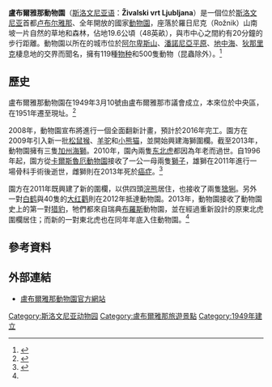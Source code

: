 {{noteTA
|T=zh-hant: 盧布爾雅那動物園; zh-tw: 盧比安納動物園; zh-hans: 卢布尔雅那动物园;
|1=zh-hant: 盧布爾雅那; zh-tw: 盧比安納; zh-hans: 卢布尔雅那;
|2=zh-hant: 斯洛文尼亞; zh-tw: 斯洛維尼亞; zh-hans: 斯洛文尼亚;
|3=zh-hans: 卡尔斯鲁厄; zh-hant: 卡爾斯魯厄; zh-tw: 卡爾斯魯爾;
}}

{{Infobox zoo
|zoo_name         = 盧布爾雅那動物園
|logo             = Ljubljana Zoo logo.gif
|logo_caption     = 盧布爾雅那動物園的標誌
|logo_width       = 200px
|image            = Ljubljana zoo - exit.jpg
|image_caption    = 盧布爾雅那動物園的出口處
|location         = {{SVN}}[[卢布尔雅那|卢布尔雅那]]
|date_opened      = 1949年3月10日
|date_closed      = 
|coordinates      = {{Coord|46|3|9.25|N|14|28|20.08|E|type:landmark_region:SI|display=it}}
|area             = {{Convert|19.6|ha|acre}}
|num_species      = 119<ref name="zoo_main"/>
|num_animals      = 500<ref name="zoo_main"/>
|largest_tank_vol = 
|total_tank_vol    = 
|annual_visitors   = 
|members           = 
|exhibits         =
|website           = [http://www.zoo-ljubljana.si/ www.zoo-ljubljana.si]
}}
'''盧布爾雅那動物園'''（[[斯洛文尼亚语|斯洛文尼亚语]]：'''Živalski vrt Ljubljana'''）是一個位於[[斯洛文尼亚|斯洛文尼亚]]首都[[卢布尔雅那|卢布尔雅那]]、全年開放的國家[[動物園|動物園]]，座落於羅日尼克（Rožnik）山南坡一片自然的草地和森林，佔地19.6公頃（48英畝），與市中心之間約有20分鐘的步行距離。動物園以所在的城市位於[[阿尔卑斯山|阿尔卑斯山]]、[[潘諾尼亞平原|潘諾尼亞平原]]、[[地中海|地中海]]、[[狄那里克阿尔卑斯山脉|狄那里克]]棲息地的交界而聞名，擁有119種[[物种|物种]]和500隻動物（昆蟲除外）。<ref name="zoo_main">{{Cite web|url = http://www.zoo-ljubljana.si/|title = Ljubljana Zoo|work = zoo-ljubljana.si|publisher = Ljubljana Zoo|accessdate = 2013-08-27|archive-date = 2011-10-05|archive-url = https://web.archive.org/web/20111005101326/http://www.zoo-ljubljana.si/|dead-url = yes}}</ref>

== 歷史 ==
盧布爾雅那動物園在1949年3月10號由盧布爾雅那市議會成立，本來位於中央區，在1951年遷至現址。<ref>{{Cite book|url = http://www.digitalna-knjiznica.bf.uni-lj.si/dn_strus_spela.pdf|title = Ureditev obore za leve v Živalskem vrtu Ljubljana|language = sl|first = Špela|last = Štrus|editor-first = Ivan|editor-last = Štuhec|year = 2012|publisher = Department of Zoology, Biotechnical Faculty, University of Ljubljana|id = {{COBISS|ID=3124360}}|access-date = 2015-11-30|archive-date = 2014-12-05|archive-url = https://web.archive.org/web/20141205103318/http://www.digitalna-knjiznica.bf.uni-lj.si/dn_strus_spela.pdf|dead-url = no}}</ref>{{Rp|9}}

2008年，動物園宣布將進行一個全面翻新計畫，預計於2016年完工。園方在2009年引入新一批[[松鼠猴屬|松鼠猴]]、[[羊驼|羊驼]]和[[小熊猫|小熊猫]]，並開始興建海獅圍欄。截至2013年，動物園擁有三隻[[加州海獅|加州海獅]]。2010年，園內兩隻[[东北虎|东北虎]]都因為年老而過世。自1996年起，園方從[[卡爾斯魯厄動物園|卡爾斯魯厄動物園]]接收了一公一母兩隻[[獅子|獅子]]，雄獅在2011年進行一場骨科手術後逝世，雌獅則在2013年死於[[癌症|癌症]]。<ref name="Si21-2013-07">{{Cite news|url = http://www.si21.com/?action=news&nid=78649|title = Končno smo pričeli z rušenjem najbolj zastarelih živalskih kletk|language = sl|date = 2013-07-03|newspaper = Si21|accessdate = 2015-11-30|archive-date = 2013-11-10|archive-url = https://web.archive.org/web/20131110170829/http://www.si21.com/?action=news&nid=78649|dead-url = yes}}</ref>

園方在2011年既興建了新的圍欄，以供四頭[[浣熊|浣熊]]居住，也接收了兩隻[[猞猁屬|猞猁]]。另外一對[[白鹤|白鹤]]與40隻的[[大红鹳|大红鹳]]則在2012年抵達動物園。2013年，動物園接收了動物園史上的第一對[[猎豹|猎豹]]，牠們都來自瑞典[[布羅斯|布羅斯]]動物園，並在經過重新設計的原東北虎圍欄居住；而新的一對東北虎也在同年年底入住動物園。<ref name="Si21-2013-07"/>

== 參考資料 ==
{{Reflist}}

== 外部連結 ==
{{Commonscat|Ljubljana Zoo}}
* [http://www.zoo-ljubljana.si/ 盧布爾雅那動物園官方網站] {{Wayback|url=http://www.zoo-ljubljana.si/ |date=20111005101326 }}

[[Category:斯洛文尼亚动物园|Category:斯洛文尼亚动物园]]
[[Category:盧布爾雅那旅遊景點|Category:盧布爾雅那旅遊景點]]
[[Category:1949年建立|Category:1949年建立]]
